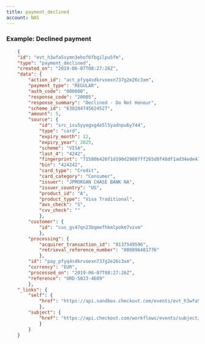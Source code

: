 ```yaml
---
title: payment_declined
account: NAS
---
```


### Example: Declined payment

```json
    {
    "id": "evt_h3wfa5symn3ehof6fbgilpu5fm",
    "type": "payment_declined",
    "created_on": "2019-06-07T08:27:26Z",
    "data": {
        "action_id": "act_pfyq4sdkrvoexn737g2e26c3xm",
        "payment_type": "REGULAR",
        "auth_code": "000000",
        "response_code": "20005",
        "response_summary": "Declined - Do Not Honour",
        "scheme_id": "638284745624527",
        "amount": 5,
        "source": {
            "id": "src_isu5yyegxg4e5l5yadnpu6y744",
            "type": "card",
            "expiry_month": 12,
            "expiry_year": 2025,
            "scheme": "VISA",
            "last_4": "4242",
            "fingerprint": "71580b426f1d190d29087ff265d8f48df1ad34ede41c27cbff9d23c1a14d1776",
            "bin": "424242",
            "card_type": "Credit",
            "card_category": "Consumer",
            "issuer": "JPMORGAN CHASE BANK NA",
            "issuer_country": "US",
            "product_id": "A",
            "product_type": "Visa Traditional",
            "avs_check": "S",
            "cvv_check": ""
            },
        "customer": {
            "id": "cus_gs47qn23bqmefhkmlpokm7vzxm"
            },
        "processing": {
            "acquirer_transaction_id": "8137549596",
            "retrieval_reference_number": "000896481776"
            },
        "id": "pay_pfyq4sdkrvoexn737g2e26c3xm",
        "currency": "EUR",
        "processed_on": "2019-06-07T08:27:26Z",
        "reference": "ORD-5023-4E89"
        },
    "_links": {
        "self": {
            "href": "https://api.sandbox.checkout.com/events/evt_h3wfa5symn3ehof6fbgilpu5fm"
            },
        "subject": {
            "href": "https://api.checkout.com/workflows/events/subject/pay_jlfj2ful7z3u5lbykhy5lzezvm"
            }
        }
    }
```



